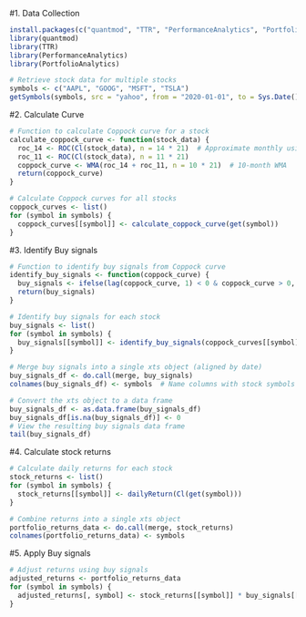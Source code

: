 #1. Data Collection

```r
install.packages(c("quantmod", "TTR", "PerformanceAnalytics", "PortfolioAnalytics"))
library(quantmod)
library(TTR)
library(PerformanceAnalytics)
library(PortfolioAnalytics)

```

```r
# Retrieve stock data for multiple stocks
symbols <- c("AAPL", "GOOG", "MSFT", "TSLA")
getSymbols(symbols, src = "yahoo", from = "2020-01-01", to = Sys.Date())

```

#2. Calculate Curve

```r
# Function to calculate Coppock curve for a stock
calculate_coppock_curve <- function(stock_data) {
  roc_14 <- ROC(Cl(stock_data), n = 14 * 21)  # Approximate monthly using 21 trading days
  roc_11 <- ROC(Cl(stock_data), n = 11 * 21)
  coppock_curve <- WMA(roc_14 + roc_11, n = 10 * 21)  # 10-month WMA
  return(coppock_curve)
}

# Calculate Coppock curves for all stocks
coppock_curves <- list()
for (symbol in symbols) {
  coppock_curves[[symbol]] <- calculate_coppock_curve(get(symbol))
}


```

#3. Identify Buy signals

```r
# Function to identify buy signals from Coppock curve
identify_buy_signals <- function(coppock_curve) {
  buy_signals <- ifelse(lag(coppock_curve, 1) < 0 & coppock_curve > 0, 1, 0)
  return(buy_signals)
}

# Identify buy signals for each stock
buy_signals <- list()
for (symbol in symbols) {
  buy_signals[[symbol]] <- identify_buy_signals(coppock_curves[[symbol]])
}

# Merge buy signals into a single xts object (aligned by date)
buy_signals_df <- do.call(merge, buy_signals)
colnames(buy_signals_df) <- symbols  # Name columns with stock symbols

# Convert the xts object to a data frame
buy_signals_df <- as.data.frame(buy_signals_df)
buy_signals_df[is.na(buy_signals_df)] <- 0
# View the resulting buy signals data frame
tail(buy_signals_df)


```

#4. Calculate stock returns
```r
# Calculate daily returns for each stock
stock_returns <- list()
for (symbol in symbols) {
  stock_returns[[symbol]] <- dailyReturn(Cl(get(symbol)))
}

# Combine returns into a single xts object
portfolio_returns_data <- do.call(merge, stock_returns)
colnames(portfolio_returns_data) <- symbols


```

#5. Apply Buy signals

```r
# Adjust returns using buy signals
adjusted_returns <- portfolio_returns_data
for (symbol in symbols) {
  adjusted_returns[, symbol] <- stock_returns[[symbol]] * buy_signals[[symbol]]
}

```
